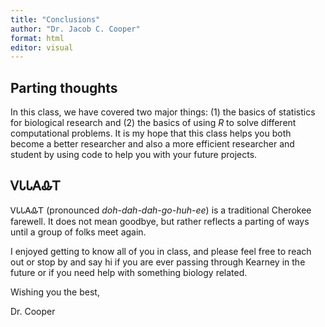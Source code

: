 ```yaml
---
title: "Conclusions"
author: "Dr. Jacob C. Cooper"
format: html
editor: visual
---
```


## Parting thoughts

In this class, we have covered two major things: (1) the basics of statistics for biological research and (2) the basics of using *R* to solve different computational problems. It is my hope that this class helps you both become a better researcher and also a more efficient researcher and student by using code to help you with your future projects.

## ᏙᏓᏓᎪᎲᎢ

ᏙᏓᏓᎪᎲᎢ (pronounced *doh-dah-dah-go-huh-ee*) is a traditional Cherokee farewell. It does not mean goodbye, but rather reflects a parting of ways until a group of folks meet again.

I enjoyed getting to know all of you in class, and please feel free to reach out or stop by and say hi if you are ever passing through Kearney in the future or if you need help with something biology related.

Wishing you the best,

Dr. Cooper
